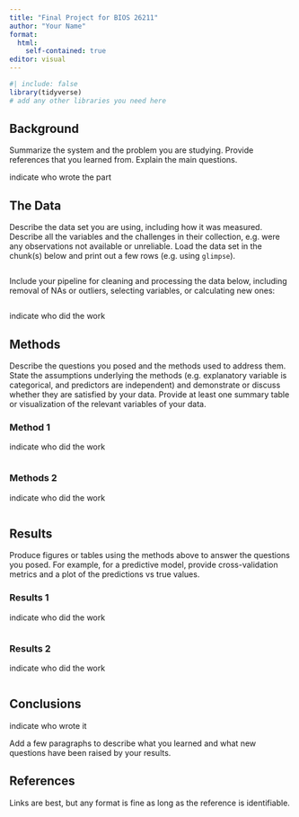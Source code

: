 ```yaml
---
title: "Final Project for BIOS 26211"
author: "Your Name"
format: 
  html:
    self-contained: true
editor: visual
---
```


```r
#| include: false
library(tidyverse)
# add any other libraries you need here
```

## Background

Summarize the system and the problem you are studying. Provide references that you learned from. Explain the main questions.

indicate who wrote the part

## The Data

Describe the data set you are using, including how it was measured. Describe all the variables and the challenges in their collection, e.g. were any observations not available or unreliable. Load the data set in the chunk(s) below and print out a few rows (e.g. using `glimpse`).

```r

```

Include your pipeline for cleaning and processing the data below, including removal of NAs or outliers, selecting variables, or calculating new ones:

```r

```

indicate who did the work

## Methods

Describe the questions you posed and the methods used to address them. State the assumptions underlying the methods (e.g. explanatory variable is categorical, and predictors are independent) and demonstrate or discuss whether they are satisfied by your data. Provide at least one summary table or visualization of the relevant variables of your data.

### Method 1

indicate who did the work

```r

```

### Methods 2

indicate who did the work

```r

```

## Results

Produce figures or tables using the methods above to answer the questions you posed. For example, for a predictive model, provide cross-validation metrics and a plot of the predictions vs true values.

### Results 1

indicate who did the work

```r

```

### Results 2

indicate who did the work

```r

```

## Conclusions

indicate who wrote it

Add a few paragraphs to describe what you learned and what new questions have been raised by your results.

## References

Links are best, but any format is fine as long as the reference is identifiable.
